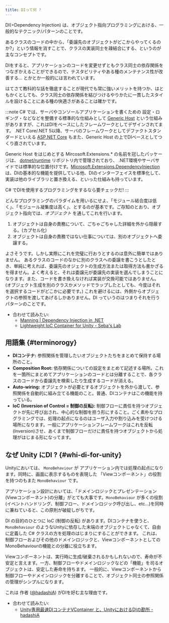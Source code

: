 ```yaml
---
title: DIって何 ?
---
```


DI(=Dependency Injection) は、オブジェクト指向プログラミングにおける、一般的なテクニック/パターンのことです。

あるクラスのコードの中から、「委譲先のオブジェクトがどこからやってくるのか?」という情報を消すことで、クラスの実装同士を疎結合にする、というのが主なコンセプトです。

DIをすると、アプリケーションのコードを変更せずともクラス同士の依存関係をつなぎかえることができるので、テスタビリティやある種のメンテナンス性が改善する... とかとか一般的には言われています。

はてさて教科的な話を徹底することが現代でも常に強いメリットを持つか、はともかくとしても、クラス同士の依存関係を結びつけるやりかたに一貫したスタイルを設けることにある種の快適さがあることは確かです。

:::note
C# では、サーバやコンソールアプリケーションを書くための 設定・ロギング・などなどを整備する標準的な仕組みとして [Generic Host](https://docs.microsoft.com/en-us/aspnet/core/fundamentals/host/generic-host?view=aspnetcore-5.0) という仕組みがありますが、これはDIをベースにしたフレームワークとしてデザインされてます。
.NET Core/.NET 5以降、サーバのフレームワークとしてデファクトスタンダードといえる [ASP.NET Core](https://docs.microsoft.com/en-us/aspnet/core/?view=aspnetcore-5.0) もまた、Generic Host の上でDIベースとしてつくり直されています。

Generic Host をはじめとする Mircosoft.Extensions.* の名前を冠したパッケージは、 [dotnet/runtime](https://github.com/dotnet/runtime) リポジトリ内で管理されており、
.NET環境やサーバサイドでは標準的な位置付けです。[Microsoft.Extensions.DependencyInjection](https://www.nuget.org/packages/Microsoft.Extensions.DependencyInjection) は、DIの基本的な機能を提供している他、DIのインターフェイスを標準化して、実装は他のライブラリと置き換える、といった仕組みも持っています。

C# でDIを使用するプログラミングをするなら要チェックだ!
:::

どんなプログラミングのパラダイムを用いるにせよ、「モジュール結合度は低く」、「モジュール凝集度は高く」、とするのが基本です。ご存知のとおり、オブジェクト指向では、*オブジェクト* を通してこれを行います。

1. オブジェクトは自身の責務について、ごちゃごちゃした詳細を外から隠蔽する。(カプセル化)
2. オブジェクトは自身の責務ではない仕事については、別のオブジェクトへ委譲する。

よさそうです。しかし実際にこれを完璧に行おうとするのは意外に簡単ではありません。
あるクラスのコードのなかに別のクラスへの委譲を書こうとしたとき、単純に考えれば、委譲先のオジェクトの生成方法または取得方法も書かざるを得ません。よく考えると、それは委譲元が委譲先の実装を選んでしまうことになります。また、コードを書き換えなければ実装が交換可能ではありません。(オブジェクト生成を別のクラスかメソッドでラップしたとしても、今度はそれを選択するコードがどこかに必要です。)
これを避けるには、外側からオブジェクトの参照を渡してあげるしかありません。DI っていうのはつまりそれを行うパターンのことです。

- 合わせて読みたい:
  - [Manning | Dependency Injection in .NET](https://www.manning.com/books/dependency-injection-in-dot-net)
  - [Lightweight IoC Container for Unity - Seba's Lab](https://www.sebaslab.com/ioc-container-unity-part-1/)


## 用語集 {#terminorogy}

- **DIコンテナ:** 参照関係を管理したいオブジェクトたちをまとめて保持する場所のこと。
- **Composition Root:** 依存関係についての設定をまとめて記述する場所。これを一箇所にまとめてアプリケーションのコードとは分離することで、各クラスのコードから委譲先を検索したり生成するコードが消える。
- **Auto-wiring:** オブジェクトが必要とするオブジェクトを外から渡して、参照関係を自動的に組み立てる機能のこと。普通、DIコンテナはこの機能を持っている。
- **IoC (Inversion of Control = 制御の反転):** 制御フローに責任を持つオブジェクトが先に呼び出され、中心的な制御を担う形にすること。ごく素朴なプログラミングでは、処理の起点になるのはユーザ入力や割り込みを受けつける場所になります。一般にアプリケーションフレームワークはこれを反転(Inversion)させ、あくまで制御フローだけに責任を持つオブジェクトから処理がはじまる形になってます。

## なぜ Unity にDI ? {#whi-di-for-unity}

Unityにおいては、 `MonoBehaviour` が アプリケーション内では処理の起点になります。同時に、画面に表示するものを表現した 「Viewコンポーネント」の役割を持つのもまた `MonoBehaviour` です。

アプリケーション設計においては、「ドメインロジックとプレゼンテーション(Viewコンポーネント)の分離」がとても大事です。`MonoBehaviour` が多くの役割(イベントハンドリング、制御フロー、ドメインロジック呼び出し、etc...)を同時に兼ねていると、この原則が破綻しがちです。

DI の目的のひとつに IoC (制御の反転) があります。DIコンテナを使うと、 `MonoBehaviour` のようなUnityに依存した末端のオブジェクトじゃなくて、自由に定義した C# クラスの方を処理のはじまりにすることができます。
これは、制御フローおよびその他のドメインロジックと、ViewコンポーネントとしてのMonoBehaviourの機能との分離に役立ちます。

Viewコンポーネントは、実行時に生成/破棄されるかもしれないので、寿命が不安定と言えます。一方、制御フローやドメインロジックなどの「機能」を司るオブジェクトは、安定した寿命を持ちます。
一般的に、Viewコンポーネントから 制御フローやドメインロジックを分離することで、オブジェクト同士の参照関係の管理がシンプルになります。

これは 作者 ([@hadashiA](https://twitter.com/hadashiA)) がDIを好む主な理由です。

- 合わせて読みたい:
  - [Unity専用最速DIコンテナVContainer と、UnityにおけるDIの勘所 - hadashiA](https://scrapbox.io/hadashiA/Unity%E5%B0%82%E7%94%A8%E6%9C%80%E9%80%9FDI%E3%82%B3%E3%83%B3%E3%83%86%E3%83%8AVContainer_%E3%81%A8%E3%80%81Unity%E3%81%AB%E3%81%8A%E3%81%91%E3%82%8BDI%E3%81%AE%E5%8B%98%E6%89%80)